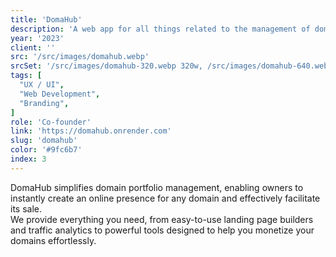 ```yaml
---
title: 'DomaHub'
description: 'A web app for all things related to the management of domain name portfolios.'
year: '2023'
client: ''
src: '/src/images/domahub.webp'
srcSet: '/src/images/domahub-320.webp 320w, /src/images/domahub-640.webp 640w, /src/images/domahub-1024.webp 1024w,'
tags: [
  "UX / UI",
  "Web Development",
  "Branding",
]
role: 'Co-founder'
link: 'https://domahub.onrender.com'
slug: 'domahub'
color: '#9fc6b7'
index: 3
---
```

DomaHub simplifies domain portfolio management, enabling owners to instantly create an online presence for any domain and effectively facilitate its sale.
<br />
We provide everything you need, from easy-to-use landing page builders and traffic analytics to powerful tools designed to help you monetize your domains effortlessly.